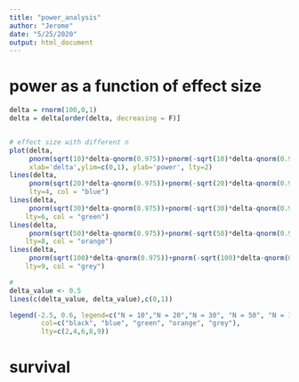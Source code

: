 ```yaml
---
title: "power_analysis"
author: "Jerome"
date: "5/25/2020"
output: html_document
---
```


# power as a function of effect size
```r
delta = rnorm(100,0,1)
delta = delta[order(delta, decreasing = F)]


# effect size with different n
plot(delta,
     pnorm(sqrt(10)*delta-qnorm(0.975))+pnorm(-sqrt(10)*delta-qnorm(0.975)), 
     xlab='delta',ylim=c(0,1), ylab='power', lty=2)
lines(delta,
     pnorm(sqrt(20)*delta-qnorm(0.975))+pnorm(-sqrt(20)*delta-qnorm(0.975)), 
     lty=4, col = "blue")
lines(delta,
     pnorm(sqrt(30)*delta-qnorm(0.975))+pnorm(-sqrt(30)*delta-qnorm(0.975)), 
    lty=6, col = "green")
lines(delta,
     pnorm(sqrt(50)*delta-qnorm(0.975))+pnorm(-sqrt(50)*delta-qnorm(0.975)), 
    lty=8, col = "orange")
lines(delta,
     pnorm(sqrt(100)*delta-qnorm(0.975))+pnorm(-sqrt(100)*delta-qnorm(0.975)), 
    lty=9, col = "grey")

# 
delta_value <- 0.5
lines(c(delta_value, delta_value),c(0,1))

legend(-2.5, 0.6, legend=c("N = 10","N = 20","N = 30", "N = 50", "N = 100"), 
        col=c("black", "blue", "green", "orange", "grey"),
        lty=c(2,4,6,8,9))

```

# survival 
```r

```

